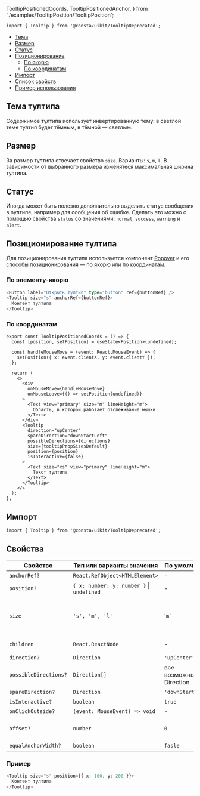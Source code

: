   TooltipPositionedCoords,
  TooltipPositionedAnchor,
} from './examples/TooltipPosition/TooltipPosition';

```tsx
import { Tooltip } from '@consta/uikit/TooltipDeprecated';
```

<MdxMenu>

- [Тема](#тема-тултипа)
- [Размер](#размер)
- [Статус](#статус)
- [Позиционирование](#позиционирование-тултипа)
  - [По якорю](#по-элементу-якорю)
  - [По координатам](#по-координатам)
- [Импорт](#импорт)
- [Список свойств](#свойства)
- [Пример использования](#примеры)

</MdxMenu>

## Тема тултипа

Содержимое тултипа использует инвертированную тему: в светлой теме тултип будет тёмным, в тёмной — светлым.

## Размер

За размер тултипа отвечает свойство `size`. Варианты: `s`, `m`, `l`. В зависимости от выбранного размера изменятеся максимальная ширина тултипа.

## Статус

Иногда может быть полезно дополнительно выделить статус сообщения в nултипе, например для сообщения об ошибке. Сделать это можно с помощью свойства `status` со значениями: `normal`, `success`, `warning` и `alert`.

## Позиционирование тултипа

Для позиционирования тултипа используется компонент [Popover](##LIBS.LIB.STAND.TAB/lib:uikit/stand:components-popover-stable/tab:dev/hash:способы-позиционирования) и его способы позиционирования — по якорю или по координатам.

### По элементу-якорю

```ts
<Button label="Открыть тултип" type="button" ref={buttonRef} />
<Tooltip size="s" anchorRef={buttonRef}>
  Контент тултипа
</Tooltip>
```

<TooltipPositionedAnchor />

### По координатам

```tsx
export const TooltipPositionedCoords = () => {
  const [position, setPosition] = useState<Position>(undefined);

  const handleMouseMove = (event: React.MouseEvent) => {
    setPosition({ x: event.clientX, y: event.clientY });
  };

  return (
    <>
      <div
        onMouseMove={handleMouseMove}
        onMouseLeave={() => setPosition(undefined)}
      >
        <Text view="primary" size="m" lineHeight="m">
          Область, в которой работает отслеживание мышки
        </Text>
      </div>
      <Tooltip
        direction="upCenter"
        spareDirection="downStartLeft"
        possibleDirections={directions}
        size={tooltipPropSizesDefault}
        position={position}
        isInteractive={false}
      >
        <Text size="xs" view="primary" lineHeight="m">
          Текст тултипа
        </Text>
      </Tooltip>
    </>
  );
};
```

<TooltipPositionedCoords />

## Импорт

```tsx
import { Tooltip } from '@consta/uikit/TooltipDeprecated';
```

## Свойства

| Свойство              | Тип или варианты значения                     | По умолчанию            | Описание                                                                                                              |
| --------------------- | --------------------------------------------- | ----------------------- | --------------------------------------------------------------------------------------------------------------------- |
| `anchorRef?`          | `React.RefObject<HTMLElement>`                | -                       | см. [Popover](##LIBS.LIB.STAND.TAB/lib:uikit/stand:components-popover-stable/tab:dev)                                 |
| `position?`           | `{ x: number; y: number }` &#124; `undefined` | -                       | см. [Popover](##LIBS.LIB.STAND.TAB/lib:uikit/stand:components-popover-stable/tab:dev)                                 |
| `size`                | `'s', 'm', 'l'`                               | '`m`'                   | Размер, влияющий на максимальную ширину тултипа                                                                       |
| `children`            | `React.ReactNode`                             | -                       | Контент тултипа                                                                                                       |
| `direction?`          | `Direction`                                   | `'upCenter'`            | см. [Popover](##LIBS.LIB.STAND.TAB/lib:uikit/stand:components-popover-stable/tab:dev/hash:направление-разворачивания) |
| `possibleDirections?` | `Direction[]`                                 | все возможные Direction | см. [Popover](##LIBS.LIB.STAND.TAB/lib:uikit/stand:components-popover-stable/tab:dev/hash:направление-разворачивания) |
| `spareDirection?`     | `Direction`                                   | `'downStartLeft'`       | см. [Popover](##LIBS.LIB.STAND.TAB/lib:uikit/stand:components-popover-stable/tab:dev/hash:направление-разворачивания) |
| `isInteractive?`      | `boolean`                                     | `true`                  | см. [Popover](##LIBS.LIB.STAND.TAB/lib:uikit/stand:components-popover-stable/tab:dev)                                 |
| `onClickOutside?`     | `(event: MouseEvent) => void`                 | -                       | см. [Popover](##LIBS.LIB.STAND.TAB/lib:uikit/stand:components-popover-stable/tab:dev)                                 |
| `offset?`             | `number`                                      | `0`                     | Отступ от якоря или позиции                                                                                           |
| `equalAnchorWidth?`   | `boolean`                                     | `fasle`                 | см. [Popover](##LIBS.LIB.STAND.TAB/lib:uikit/stand:components-popover-stable/tab:dev)                                 |

### Пример

```ts
<Tooltip size="s" position={{ x: 100, y: 200 }}>
  Контент тултипа
</Tooltip>
```
